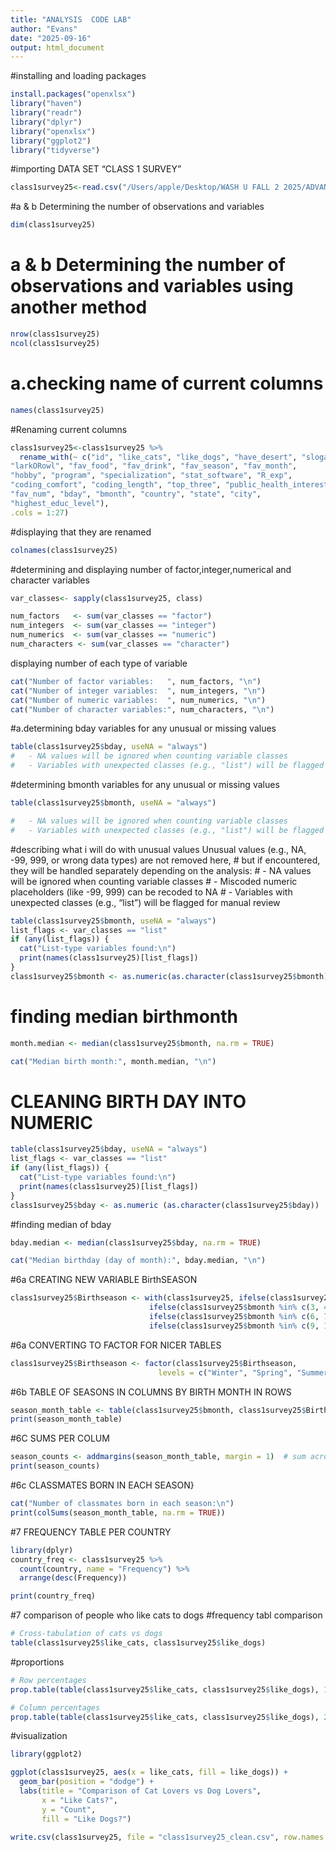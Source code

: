 ```yaml
---
title: "ANALYSIS  CODE LAB"
author: "Evans"
date: "2025-09-16"
output: html_document
---
```

#installing and loading packages 
```r
install.packages("openxlsx")
library("haven")
library("readr")
library("dplyr")
library("openxlsx")
library("ggplot2")
library("tidyverse")
```

#importing DATA SET "CLASS 1 SURVEY" 
```r
class1survey25<-read.csv("/Users/apple/Desktop/WASH U FALL 2 2025/ADVANCE DATA ANALYSIS/GIT DemoV2/Class 1 Survey Fall 2025 2.csv")

```
 
#a & b Determining the number of  observations and  variables
```r
dim(class1survey25)
```
# a & b Determining the number of  observations and  variables using another method 
```r
nrow(class1survey25)
ncol(class1survey25)
```

# a.checking name of current  columns 
```r
names(class1survey25)
```
#Renaming current columns
```r
class1survey25<-class1survey25 %>%
  rename_with(~ c("id", "like_cats", "like_dogs", "have_desert", "slogan", "fav_day",
"larkORowl", "fav_food", "fav_drink", "fav_season", "fav_month",
"hobby", "program", "specialization", "stat_software", "R_exp",
"coding_comfort", "coding_length", "top_three", "public_health_interest",
"fav_num", "bday", "bmonth", "country", "state", "city",
"highest_educ_level"),
.cols = 1:27)
```

#displaying that they are renamed 
```r
colnames(class1survey25)
```

#determining and displaying number of factor,integer,numerical and character variables

```r
var_classes<- sapply(class1survey25, class)
```

```r
num_factors   <- sum(var_classes == "factor")
num_integers  <- sum(var_classes == "integer")
num_numerics  <- sum(var_classes == "numeric")
num_characters <- sum(var_classes == "character")
```

displaying number of each type of variable
```r
cat("Number of factor variables:   ", num_factors, "\n")
cat("Number of integer variables:  ", num_integers, "\n")
cat("Number of numeric variables:  ", num_numerics, "\n")
cat("Number of character variables:", num_characters, "\n")
```



#a.determining bday  variables for any unusual or missing values
```r
table(class1survey25$bday, useNA = "always")
#   - NA values will be ignored when counting variable classes
#   - Variables with unexpected classes (e.g., "list") will be flagged for manual review

```

#determining  bmonth variables for any unusual or missing values
```r
table(class1survey25$bmonth, useNA = "always")

#   - NA values will be ignored when counting variable classes
#   - Variables with unexpected classes (e.g., "list") will be flagged for manual review

```

#describing what i will do with unusual values 
 Unusual values (e.g., NA, -99, 999, or wrong data types) are not removed here,
# but if encountered, they will be handled separately depending on the analysis:
#   - NA values will be ignored when counting variable classes
#   - Miscoded numeric placeholders (like -99, 999) can be recoded to NA
#   - Variables with unexpected classes (e.g., "list") will be flagged for manual review

```r

table(class1survey25$bmonth, useNA = "always")
list_flags <- var_classes == "list"
if (any(list_flags)) {
  cat("List-type variables found:\n")
  print(names(class1survey25)[list_flags])
}
class1survey25$bmonth <- as.numeric(as.character(class1survey25$bmonth))

```

# finding median  birthmonth

```r
month.median <- median(class1survey25$bmonth, na.rm = TRUE)

cat("Median birth month:", month.median, "\n")
```


# CLEANING BIRTH DAY INTO NUMERIC
```r

table(class1survey25$bday, useNA = "always")
list_flags <- var_classes == "list"
if (any(list_flags)) {
  cat("List-type variables found:\n")
  print(names(class1survey25)[list_flags])
}
class1survey25$bday <- as.numeric (as.character(class1survey25$bday))
```

#finding median of  bday 
```r
bday.median <- median(class1survey25$bday, na.rm = TRUE)

cat("Median birthday (day of month):", bday.median, "\n")

```


#6a CREATING NEW VARIABLE BirthSEASON
```r
class1survey25$Birthseason <- with(class1survey25, ifelse(class1survey25$bmonth %in% c(12, 1, 2), "Winter",
                               ifelse(class1survey25$bmonth %in% c(3, 4, 5), "Spring",
                               ifelse(class1survey25$bmonth %in% c(6, 7, 8), "Summer",
                               ifelse(class1survey25$bmonth %in% c(9, 10, 11), "Fall", NA)))))
```

#6a CONVERTING TO FACTOR FOR NICER TABLES
```r
class1survey25$Birthseason <- factor(class1survey25$Birthseason, 
                                 levels = c("Winter", "Spring", "Summer", "Fall"))

```

#6b TABLE OF SEASONS IN COLUMNS BY BIRTH MONTH IN ROWS
```r
season_month_table <- table(class1survey25$bmonth, class1survey25$Birthseason)
print(season_month_table)
```

#6C SUMS PER COLUM
```r
season_counts <- addmargins(season_month_table, margin = 1)  # sum across rows = totals by season
print(season_counts)
```

#6c CLASSMATES BORN IN EACH SEASON}
```r
cat("Number of classmates born in each season:\n")
print(colSums(season_month_table, na.rm = TRUE))
```

#7 FREQUENCY TABLE PER COUNTRY
```r
library(dplyr)
country_freq <- class1survey25 %>%
  count(country, name = "Frequency") %>%
  arrange(desc(Frequency))

print(country_freq)
```

#7 comparison of  people who like cats  to dogs
#frequency tabl comparison 
```r
# Cross-tabulation of cats vs dogs
table(class1survey25$like_cats, class1survey25$like_dogs)

```

#proportions 
```r
# Row percentages
prop.table(table(class1survey25$like_cats, class1survey25$like_dogs), 1)

# Column percentages
prop.table(table(class1survey25$like_cats, class1survey25$like_dogs), 2)

```

#visualization
```r
library(ggplot2)

ggplot(class1survey25, aes(x = like_cats, fill = like_dogs)) +
  geom_bar(position = "dodge") +
  labs(title = "Comparison of Cat Lovers vs Dog Lovers",
       x = "Like Cats?",
       y = "Count",
       fill = "Like Dogs?")

```

```r
 

write.csv(class1survey25, file = "class1survey25_clean.csv", row.names = FALSE)
```

